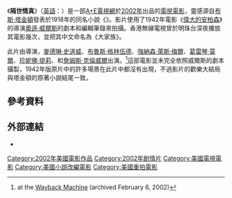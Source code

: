 
{{noteTA
|T=zh-hk:隔世情真; zh-cn:安伯森情史;
|G1=Movie
|G2=Show
|1=zh-hk:隔世情真; zh-cn:安伯森情史;
|2=zh-tw:安伯森家族; zh-hk:偉大的安柏森;
}}

{{Infobox film
| name           = 隔世情真
| original_name  = {{lang|en|''The Magnificent Ambersons''}}
| image          = The Magnificent Ambersons 2002 (DVD cover).jpg
| image_size   = 
| alt            = 
| caption        = DVD封面
| director       = {{tsl|en|Alfonso Arau|艾方索·阿魯}}
| writer          = [[布斯·塔金頓|布斯·塔金頓]]{{small|（小說作者）}}<br />[[奧森·威爾斯|奧森·威爾斯]]
| screenplay     = 
| starring       = [[麥德琳·史道威|麥德琳·史道威]]<br />[[布魯斯·格林伍德|布魯斯·格林伍德]]<br />[[強納森·萊斯·梅爾|強納森·萊斯·梅爾]]
| cinematography = 肯尼斯·麥克米蘭
| editing        = 馬丁·大衞
| music         = 盧伊·福葛納
| studio         = [[雷電華電影|雷電華電影]]、[[A+E電視網|A+E電視網]]
| distributor    = [[A+E電視網|A+E電視網]]
| released       = 2002年1月13日
| runtime        = 150分鐘
| country        = {{USA}}
| language       = [[英語|英語]]
| budget         = 
| hk_name      = 隔世情真<ref>{{cite web |url=http://www.play-asia.com/the-magnificent-ambersons/13/7011zg |title=隔世情真 |work={{link-en|Play-Asia}} |accessdate=2017-07-08 }}{{Dead link|date=2020年1月 |bot=InternetArchiveBot |fix-attempted=yes }}</ref>
| cn_name      = 安伯森情史<ref>{{cite web |url=https://www.buyoyo.com/buyoyo/ProductDisplay.do?prrfnbr=5350313&prtype=0 |title=安伯森情史 (中國版) |website=www.buyoyo.com |accessdate=2017-07-08}}</ref>
}}

《'''隔世情真'''》（[[英語|英語]]：{{lang|en|''The Magnificent Ambersons''}}）是一部[[A+E電視網|A+E電視網]]於[[2002年電影|2002年]]出品的[[電視電影|電視電影]]，靈感源自[[布斯·塔金頓|布斯·塔金頓]]發表於1918年的同名小說《{{tsl|en|The Magnificent Ambersons|安柏森大族}}》。影片使用了1942年電影《[[偉大的安柏森|偉大的安柏森]]》的導演[[奧遜·威爾斯|奧遜·威爾斯]]的劇本和編輯筆錄來拍攝。香港無線電視曾於明珠台深夜播放其電影幾次，並把其中文命名為《大家族》。

此片由{{tsl|en|Alfonso Arau|艾方索·阿魯}}導演，[[麥德琳·史道威|麥德琳·史道威]]、[[布魯斯·格林伍德|布魯斯·格林伍德]]、[[強納森·萊斯·梅爾|強納森·萊斯·梅爾]]、[[葛雷琴·莫爾|葛雷琴·莫爾]]、[[珍妮佛·提莉|珍妮佛·提莉]]、{{tsl|en|Dina Merrill|狄娜·麥爾}}和[[詹姆斯·克倫威爾|詹姆斯·克倫威爾]]出演。<ref>{{cite web |url=http://www.aande.com/tv/shows/ambersons/ |title=''The Magnificent Ambersons'', an A&E Original Movie |deadurl=yes |archiveurl=https://web.archive.org/web/20020206002051/http://www.aande.com/tv/shows/ambersons/ |archivedate=2002-02-06 }} at the [[Wayback_Machine|Wayback Machine]] (archived February 6, 2002)</ref>這部電影並未完全依照威爾斯的劇本攝製，1942年版原片中的許多場景在此片中都沒有出現，不過影片的歡樂大結局與塔金頓的原著小說結尾一致。

== 參考資料 ==
{{reflist}}

== 外部連結 ==
* {{IMDb title|0252147|隔世情眞}}

[[Category:2002年美國電影作品|Category:2002年美國電影作品]]
[[Category:2002年剧情片|Category:2002年剧情片]]
[[Category:美國電視電影|Category:美國電視電影]]
[[Category:美國小說改編電影|Category:美國小說改編電影]]
[[Category:美國重拍電影|Category:美國重拍電影]]